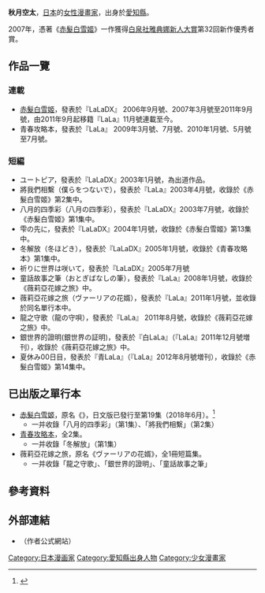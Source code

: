 {{noteTA
|T=zh-hans:秋月空太; zh-hk:秋月空太; zh-tw:秋月空太;
}}

{{japanese|japanese=あきづき 空太|kana=あきづき そらた|romaji=Akiduki Sorata}}{{漫畫}}
'''秋月空太'''{{BD||3月21日|catIdx=}}，[[日本|日本]]的[[女性|女性]][[漫畫家|漫畫家]]，出身於[[愛知縣|愛知縣]]。

2007年，憑著《[[赤髮白雪姬|赤髮白雪姬]]》一作獲得[[白泉社雅典娜新人大賞|白泉社雅典娜新人大賞]]第32回新作優秀者賞。

==作品一覽==
=== 連載 ===
*[[赤髮白雪姬|赤髮白雪姬]]，發表於『LaLaDX』 2006年9月號、2007年3月號至2011年9月號，由2011年9月起移籍『LaLa』11月號連載至今。
*青春攻略本，發表於『LaLa』 2009年3月號、7月號、2010年1月號、5月號至7月號。
=== 短編 ===
* ユートピア，發表於『LaLaDX』2003年1月號，為出道作品。
* 將我們相繫（僕らをつないで），發表於『LaLa』2003年4月號，收錄於《赤髮白雪姬》第2集中。
* 八月的四季彩（八月の四季彩），發表於『LaLaDX』2003年7月號，收錄於《赤髮白雪姬》第1集中。
* 雫の先に，發表於『LaLaDX』2004年1月號，收錄於《赤髮白雪姬》第13集中。
* 冬解放（冬ほどき），發表於『LaLaDX』2005年1月號，收錄於《青春攻略本》第1集中。
* 祈りに世界は咲いて，發表於『LaLaDX』2005年7月號
* 童話故事之筆（おとぎばなしの筆），發表於『LaLa』2008年1月號，收錄於《薇莉亞花嫁之旅》中。
* 薇莉亞花嫁之旅（ヴァーリアの花婿），發表於『LaLa』2011年1月號，並收錄於同名單行本中。
* 龍之守歌（龍の守唄），發表於『LaLa』 2011年8月號，收錄於《薇莉亞花嫁之旅》中。
* 銀世界的證明(銀世界の証明)，發表於『白LaLa』（『LaLa』2011年12月號増刊），收錄於《薇莉亞花嫁之旅》中。
* 夏休み00日目，發表於『青LaLa』（『LaLa』2012年8月號増刊），收錄於《赤髮白雪姬》第14集中。

==已出版之單行本==
* [[赤髮白雪姬|赤髮白雪姬]]，原名《{{lang|ja|赤髪の白雪姫}}》，日文版已發行至第19集（2018年6月）。<ref>{{Cite web|url=http://www.s-book.net/plsql/slib_search?sha=8&jan=&pat=w&text=%83A%83L%83d%83L%83\%83%89%83^|title=白泉社オンライン｜s-book.net Library Servise｜検索結果|publisher=白泉社|accessdate=2015年10月20日}}</ref>
**一并收錄「八月的四季彩」（第1集）、「將我們相繫」（第2集）
* [[青春攻略本|青春攻略本]]，全2集。
**一并收錄「冬解放」（第1集）
* 薇莉亞花嫁之旅，原名《ヴァーリアの花婿》，全1冊短篇集。
**一并收錄「龍之守歌」、「銀世界的證明」、「童話故事之筆」

==參考資料==
{{reflist}}

==外部連結==
*{{ja}}[https://web.archive.org/web/20141031033633/http://warabisora.sakura.ne.jp/index.html {{lang|ja|和らび}}]（作者公式網站）

{{DEFAULTSORT:Akizuki Sorata}}
[[Category:日本漫画家|Category:日本漫画家]]
[[Category:愛知縣出身人物|Category:愛知縣出身人物]]
[[Category:少女漫畫家|Category:少女漫畫家]]